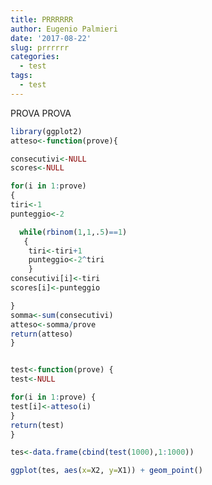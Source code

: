 ```yaml
---
title: PRRRRRR
author: Eugenio Palmieri
date: '2017-08-22'
slug: prrrrrr
categories:
  - test
tags:
  - test
---
```


PROVA PROVA


```r
library(ggplot2)
atteso<-function(prove){

consecutivi<-NULL
scores<-NULL

for(i in 1:prove)
{
tiri<-1
punteggio<-2

  while(rbinom(1,1,.5)==1)
   {
    tiri<-tiri+1
    punteggio<-2^tiri
    }
consecutivi[i]<-tiri
scores[i]<-punteggio

}
somma<-sum(consecutivi)
atteso<-somma/prove
return(atteso)
}


test<-function(prove) {
test<-NULL

for(i in 1:prove) {
test[i]<-atteso(i)
}
return(test)
}

tes<-data.frame(cbind(test(1000),1:1000))

ggplot(tes, aes(x=X2, y=X1)) + geom_point()
```

